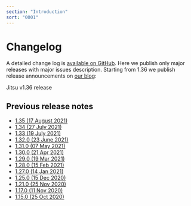 ```yaml
---
section: "Introduction"
sort: "0001"
---
```


# Changelog

A detailed change log is [available on GitHub](https://github.com/jitsucom/jitsu/releases). Here we publish only major releases with major issues description.
Starting from 1.36 we publish release announcements on [our blog](/blog):

<LargeLink href="/blog/jitsu-1.36">Jitsu v1.36 release</LargeLink>

## Previous release notes

* [1.35 \(17 August 2021\)](/docs/changelog/1.35.0-17-aug-2021)
* [1.34 \(27 July 2021\)](/docs/changelog/1.34.0-27-july-2021)
* [1.33 \(19 July 2021\)](/docs/changelog/1.33.0-19-july-2021)
* [1.32.0 \(23 June 2021\)](/docs/changelog/1.32.0-23-june-2021)
* [1.31.0 \(07 May 2021\)](/docs/changelog/1.31.0-07-may-2021)
* [1.30.0 \(21 Apr 2021\)](/docs/changelog/1.30.0-21-apr-2021)
* [1.29.0 \(19 Mar 2021\)](/docs/changelog/1.29.0-19-mar-2021)
* [1.28.0 \(15 Feb 2021\)](/docs/changelog/1.28.0-15-feb-2021)
* [1.27.0 \(14 Jan 2021\)](/docs/changelog/v1.27.0-14-jan-2021)
* [1.25.0 \(15 Dec 2020\)](/docs/changelog/v1.25.0-15-dec-2020)
* [1.21.0 \(25 Nov 2020\)](/docs/changelog/v1.21.0-25-nov-2020)
* [1.17.0 \(11 Nov 2020\)](/docs/changelog/v1.17.0-11-nov-2020)
* [1.15.0 \(25 Oct 2020\)](/docs/changelog/v1.15.0-25-oct-2020)

